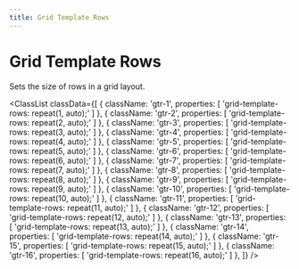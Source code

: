 ```yaml
---
title: Grid Template Rows
---
```



# Grid Template Rows

Sets the size of rows in a grid layout.

<ClassList
  classData={[
    {
      className: 'gtr-1',
      properties: [
        'grid-template-rows: repeat(1, auto);'
      ]
    },
    {
      className: 'gtr-2',
      properties: [
        'grid-template-rows: repeat(2, auto);'
      ]
    },
    {
      className: 'gtr-3',
      properties: [
        'grid-template-rows: repeat(3, auto);'
      ]
    },
    {
      className: 'gtr-4',
      properties: [
        'grid-template-rows: repeat(4, auto);'
      ]
    },
    {
      className: 'gtr-5',
      properties: [
        'grid-template-rows: repeat(5, auto);'
      ]
    },
    {
      className: 'gtr-6',
      properties: [
        'grid-template-rows: repeat(6, auto);'
      ]
    },
    {
      className: 'gtr-7',
      properties: [
        'grid-template-rows: repeat(7, auto);'
      ]
    },
    {
      className: 'gtr-8',
      properties: [
        'grid-template-rows: repeat(8, auto);'
      ]
    },
    {
      className: 'gtr-9',
      properties: [
        'grid-template-rows: repeat(9, auto);'
      ]
    },
    {
      className: 'gtr-10',
      properties: [
        'grid-template-rows: repeat(10, auto);'
      ]
    },
    {
      className: 'gtr-11',
      properties: [
        'grid-template-rows: repeat(11, auto);'
      ]
    },
    {
      className: 'gtr-12',
      properties: [
        'grid-template-rows: repeat(12, auto);'
      ]
    },
    {
      className: 'gtr-13',
      properties: [
        'grid-template-rows: repeat(13, auto);'
      ]
    },
    {
      className: 'gtr-14',
      properties: [
        'grid-template-rows: repeat(14, auto);'
      ]
    },
    {
      className: 'gtr-15',
      properties: [
        'grid-template-rows: repeat(15, auto);'
      ]
    },
    {
      className: 'gtr-16',
      properties: [
        'grid-template-rows: repeat(16, auto);'
      ]
    },
  ]}
/>
